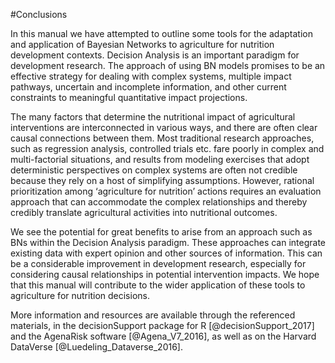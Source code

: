 #Conclusions

In this manual we have attempted to outline some tools for the adaptation and application of Bayesian Networks to agriculture for nutrition development contexts. Decision Analysis is an important paradigm for development research. The approach of using BN models promises to be an effective strategy for dealing with complex systems, multiple impact pathways, uncertain and incomplete information, and other current constraints to meaningful quantitative impact projections.

The many factors that determine the nutritional impact of agricultural interventions are interconnected in various ways, and there are often clear causal connections between them. Most traditional research approaches, such as regression analysis, controlled trials etc. fare poorly in complex and multi-factorial situations, and results from modeling exercises that adopt deterministic perspectives on complex systems are often not credible because they rely on a host of simplifying assumptions. However, rational prioritization among ‘agriculture for nutrition’ actions requires an evaluation approach that can accommodate the complex relationships and thereby credibly translate agricultural activities into nutritional outcomes. 

We see the potential for great benefits to arise from an approach such as BNs within the Decision Analysis paradigm. These approaches can integrate existing data with expert opinion and other sources of information. This can be a considerable improvement in development research, especially for considering causal relationships in potential intervention impacts. We hope that this manual will contribute to the wider application of these tools to agriculture for nutrition decisions. 

More information and resources are available through the referenced materials, in the decisionSupport package for R [@decisionSupport_2017] and the AgenaRisk software [@Agena_V7_2016], as well as on the Harvard DataVerse [@Luedeling_Dataverse_2016]. 